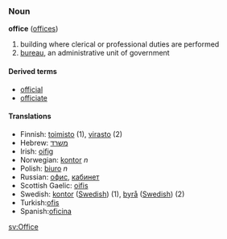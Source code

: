 ===Noun===
'''office''' ([[offices]])
#building where clerical or professional duties are performed
#[[bureau]], an administrative unit of government

====Derived terms====
*[[official]]
*[[officiate]]

====Translations====
*Finnish: [[toimisto]] (1), [[virasto]] (2)
*Hebrew: [[משרד]]
*Irish: [[oifig]]
*Norwegian: [[kontor]] ''n''
*Polish: [[biuro]] ''n''
*Russian: [[офис]], [[кабинет]]
*Scottish Gaelic: [[oifis]]
*Swedish: [[kontor]] ([[:sv:kontor|Swedish]]) (1), [[byrå]] ([[:sv:byrå|Swedish]]) (2) 
*Turkish:[[ofis]]
*Spanish:[[oficina]]


[[sv:Office]]